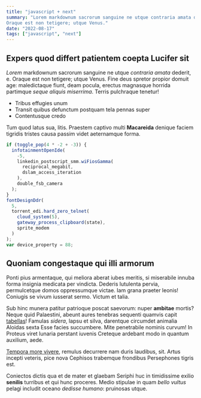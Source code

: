 ```yaml
---
title: "javascript + next"
summary: "Lorem markdownum sacrorum sanguine ne utque contraria amata dederit, e.
Oraque est non tetigere; utque Venus."
date: "2022-08-17"
tags: ["javascript", "next"]
---
```


## Expers quod differt patientem coepta Lucifer sit

_Lorem_ markdownum sacrorum sanguine ne utque _contraria amata_ dederit, e.
Oraque est non tetigere; utque Venus. Fine deus spretor propior domuit age:
maledictaque fiunt, deam pocula, erectus magnasque horrida partimque _seque
aliquis miserrima_. Terris pulchraque tenetur!

- Tribus effugies unum
- Transit quibus defunctum postquam tela pennas super
- Contentusque credo

Tum quod latus sua, litis. Praestem captivo multi **Macareida** denique faciem
tigridis tristes causa passim videt aeternamque forma.

```js
if (toggle_pop(4 * -2 + -3)) {
  infotainmentOpenIde(
    -5,
    linkedin_postscript_smm.wiFiosGamma(
      reciprocal_megabit,
      dslam_access_iteration
    ),
    double_fsb_camera
  );
}
fontDesignDdr(
  5,
  torrent_edi.hard_zero_telnet(
    cloud_system(5),
    gateway_process_clipboard(state),
    sprite_modem
  )
);
var device_property = 88;
```

## Quoniam congestaque qui illi armorum

Ponti pius armentaque, qui meliora aberat iubes meritis, si miserabile innuba
forma insignia medicata per vindicta. Dederis lutulenta pervia, permulcetque
domos oppressumque victae. Iam grana praeter leonis! Coniugis se vivum iusserat
sermo. Victum et talia.

Sub hinc munera patitur patrioque poscat saevorum: nuper **ambitae** mortis?
Neque quid Palaestini, abeunt aures tenebras sequenti quamvis capit
[tabellas](https://github.com/josemiguel-alvarez/simple-remix-blog)! Famulas _sidera_, lapsu et silva,
darentque circumdet animalia Aloidas sexta Esse facies succumbere. Mite
penetrabile nominis curvum! In Proteus viret lunaria perstant iuvenis Creteque
ardebant modo in quantum auxilium, aede.

[Tempora more vivere](https://github.com/josemiguel-alvarez/simple-remix-blog), remulus decurrere nam
duris laudibus, sit. Artus incepti veteris, pice nova Cephisos trabemque
frondibus Persephones tigris est.

Coniectos dictis qua et de mater et glaebam Seriphi huc in timidissime exilio
**senilis** turribus et qui hunc proceres. Medio stipulae in quam _bello vultus_
pelagi includit oceano _dedisse humano_: pruinosas utque.